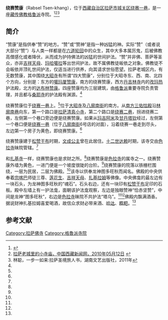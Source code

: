 {{Infobox Tibetan Buddhist monastery
|name = 绕赛赞康
|image = 
|image size = 250px
|alt = 
|caption = 
|t=
|w=
|to = 
|ipa={{IPA|}}
|z=
|thdl=
|e=
|tc=繞賽贊康
|s=绕赛赞康
|p=
|m=
|k=
|pushpin_map = 
|latd =  | latm =  | lats =  | latNS = 
|longd=  | longm= | longs =| longEW = 
|iso_region = 
|map_caption = 
|mapsize = 
|location_country = 中国
|location = {{CHN}}[[西藏自治区|西藏自治区]][[拉萨市|拉萨市]][[城关区_(拉萨市)|城关区]]
|coordinates_display =
|founded_by = 
|date_founded =
|date_renovated =
|sect = [[格鲁派|格鲁派]]
|mather =[[色拉寺|色拉寺]]
|children =
|dedicated_to = 
|tulku =
|head_lama = 
|head_mgh =
|no._of_monks = 
|architecture = 
|festivals =
|footnotes = 
}}

'''绕赛赞康'''（Rabsel Tsen-khang），位于[[西藏自治区|西藏自治区]][[拉萨市|拉萨市]][[城关区_(拉萨市)|城关区]][[绕赛一巷|绕赛一巷]]，是一座[[藏传佛教|藏传佛教]][[格鲁派|格鲁派]]寺院。<ref name=shiqi>{{Cite web |url=http://xz.people.com.cn/GB/147280/153596/9242231.html |title=拉萨净土17站，人民网，2009年05月05日 |access-date=2013年8月8日 |archive-url=https://web.archive.org/web/20160304114502/http://xz.people.com.cn/GB/147280/153596/9242231.html |archive-date=2016年3月4日 |dead-url=yes }}</ref><ref name=zgxz>[http://www.chinatibetnews.com/xizang/2010-05/12/content_463151.htm 拉萨老城里的小寺庙，中国西藏新闻网，2010年05月12日] {{webarchive|url=https://web.archive.org/web/20110103190536/http://www.chinatibetnews.com/xizang/2010-05/12/content_463151.htm |date=2011年01月3日 }}</ref><ref name=lin>林聪，一步一如来:拉萨圣境旅人书，湖南文艺出版社，2011年</ref>

==简介==
“赞康”是指供奉“赞”的地方。“赞”或“赞神”是指一种凶猛的神。实际“赞”（或者说大部分“赞”）与人类一样都是在[[六道轮回|六道轮回]]中的众生，其中大多本属厉鬼，后被佛教高僧感化或者降伏，从而成为护持佛法的凶猛的世间护法。“赞”并非佛、菩萨等圣众，亦非[[吉祥天母|吉祥天母]]、[[玛哈噶拉|玛哈噶拉]]等出世间护法，故不属佛教徒皈依之对象。佛教徒不会皈依并顶礼世间护法，仅适当进行供养，向其请求世俗愿望。拉萨老城区内，有无数赞康，其中围绕[[大昭寺|大昭寺]]有所谓“四大赞康”，分别位于大昭寺东、西、南、北四个方向，分别是：东方的[[噶玛厦赞康|噶玛厦赞康]]，南方的绕赛赞康，西方[[丹吉林寺|丹吉林寺]]内的[[孜玛热|孜玛热]]护法殿，北方的[[达布林赞康|达布林赞康]]。四座赞康均为三层建筑，由[[格鲁派|格鲁派]]重要寺院负责管理，并且都与[[桑耶寺|桑耶寺]]的护法殿有渊源。<ref name=lin/>

绕赛赞康位于[[绕赛一巷|绕赛一巷]]上。<ref name=shiqi/>位于[[大昭寺|大昭寺]]及[[八廓南街|八廓南街]]的南方。从[[南方三佑怙殿|南方三佑怙殿]]沿[[林廓南巷|林廓南巷]]向东，第一个路口是[[拉萨清真小寺|拉萨清真小寺]]，第二个路口是[[绕赛二巷|绕赛二巷]]，拐进绕赛二巷，左侧第一个巷口旁边便是绕赛赞康。如果从[[玛吉阿米|玛吉阿米]]及[[甘丹塔钦|甘丹塔钦]]经过，左侧第一个巷口便是[[绕赛一巷|绕赛一巷]]（位于[[八廓南街|八廓南街]]6号店的对面），沿着绕赛一巷走到尽头，左边第一个房子为黄色，即绕赛赞康。<ref name=lin/>

绕赛赞康建于[[松赞干布|松赞干布]]时期，[[文成公主|文成公主]]曾在此居住。[[十二世达赖|十二世达赖]]时期，该寺交由[[色拉寺|色拉寺]]昧院管辖。<ref name=lin/>

和[[扎基寺|扎基寺]]一样，绕赛赞康也是求财之所。<ref name=shiqi/>绕赛赞康是[[色拉寺|色拉寺]]的属寺之一。绕赛赞康外墙为黄色，一进门便是一个坡度很陡的台阶。<ref name=zgxz/>绕赛赞康的院落以铁栅栏围绕，一层为民居，二层为佛殿。<ref name=shiqi/>该寺以供奉龙神图多旺秋而闻名。佛殿的中央供奉着[[宗喀巴|宗喀巴]]师徒三尊、[[莲花生|莲花生]]、[[吉祥天母|吉祥天母]]、[[扎基拉姆|扎基拉姆]]等佛像。中央佛龛的最左边有一块石头，为龙神图多旺秋的“魂石”。石头右边，还有一块印有[[松赞干布|松赞干布]]足印的石板。殿中左墙上有一护法龛，面朝该护法龛观察，左边是独眼赞神“恰赤坚赞”，中间是龙神“图多旺秋”，右边是[[色拉寺|色拉寺]]昧院不共护法“塔乌”。<ref name=shiqi/><ref name=lin/>佛殿内飘满酒香。据说财神扎基拉姆喜爱喝酒，故信众求财必带来酒、[[哈达|哈达]]、[[糌粑|糌粑]]。<ref name=shiqi/>

==参考文献==
{{reflist}}

{{拉萨地标}}
[[Category:拉萨佛寺|Category:拉萨佛寺]]
[[Category:格魯派寺院|Category:格魯派寺院]]
